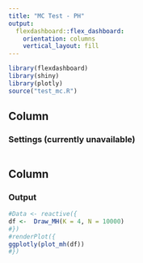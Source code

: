 ---
title: "MC Test - PH"
output: 
  flexdashboard::flex_dashboard:
    orientation: columns
    vertical_layout: fill
---

```{r setup, include=FALSE}
library(flexdashboard)
library(shiny)
library(plotly)
source("test_mc.R")
```

Column {data-width=350}
-----------------------------------------------------------------------

### Settings (currently unavailable)

```{r}



```

Column {data-width=650}
-----------------------------------------------------------------------

### Output

```{r}

#Data <- reactive({
df <-  Draw_MH(K = 4, N = 10000)
#})
#renderPlot({
ggplotly(plot_mh(df))
#})

```
